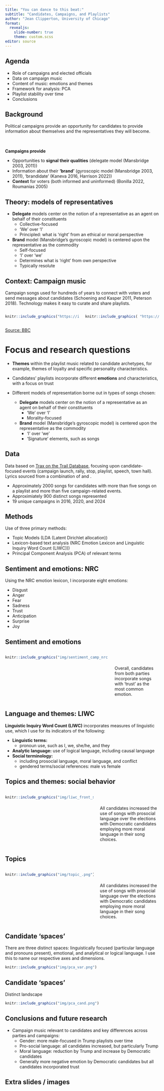 ```yaml
---
title: "You can dance to this beat:"
subtitle: "Candidates, Campaigns, and Playlists"
author: "Jean Clipperton, University of Chicago"
format:
  revealjs:
    slide-number: true 
    theme: custom.scss
editor: source
---
```


## Agenda

-   Role of campaigns and elected officials
-   Data on campaign music
-   Content of music: emotions and themes
-   Framework for analysis: PCA
-   Playlist stability over time
-   Conclusions

## Background

Political campaigns provide an opportunity for candidates to provide information about themselves and the representatives they will become. 

<br><br>
**Campaigns provide**

* Opportunities to **signal their qualities** (delegate model (Mansbridge 2003, 2011))
* Information about their **'brand'** (gyroscopic model (Mansbridge 2003, 2011), 'brandidate' (Kaneva 2016, Harrison 2022))
* **Context** for voters (both informed and uninformed) (Bonilla 2022, Roumanias 2005)

## Theory: models of representatives

* **Delegate** models center on the notion of a representative as an agent on behalf of their constituents
  * Collective-focused
  * 'We' over 'I'
  * Principled: what is 'right' from an ethical or moral perspective

* **Brand** model (Mansbridge's gyroscopic model) is centered upon the representative as the commodity 
  * Self-focused
  * 'I' over 'we'
  * Determines what is 'right' from own perspective
  * Typically resolute
  

## Context: Campaign music 
Campaign songs used for hundreds of years to connect with voters and send messages about candidates (Schoening and Kasper 2011, Peterson 2018). Technology makes it easy to curate and share playlists. 

::: {.fragment} 

:::{.columns} 
::: {.column width="50%"}
```r
knitr::include_graphics("https://ichef.bbci.co.uk/news/1632/idt2/idt2/12dd9f0e-9d77-4a18-aad3-c5eb555f6120/image/816")
```
:::

::: {.column width="50%"}
```r
knitr::include_graphics( "https://ichef.bbci.co.uk/news/1632/idt2/idt2/30f8d633-b2f7-4780-9eff-3adabcd769e9/image/816")
```
:::

:::
[Source: BBC](https://www.bbc.com/news/entertainment-arts-54644163)
:::


# Focus and research questions
* **Themes** within the playlist music related to candidate archetypes, for example, themes of loyalty and specific personality characteristics. 

* Candidates' playlists incorporate different **emotions** and characteristics, with a focus on trust

* Different models of representation borne out in types of songs chosen:
  * **Delegate** models center on the notion of a representative as an agent on behalf of their constituents
    * 'We' over 'I'
    * Morality-focused
  
  * **Brand** model (Mansbridge's gyroscopic model) is centered upon the representative as the commodity 
    * 'I' over 'we'
    * 'Signature' elements, such as songs



## Data
Data based on [Trax on the Trail Database](https://db.traxonthetrail.com/), focusing upon candidate-focused events (campaign launch, rally, stop, playlist, speech, town hall). Lyrics sourced from a combination of \url{genius.com} and \url{lyricsmania.com}.

* Approximately 2000 songs for candidates with more than five songs on a playlist and more than five campaign-related events.
* Approximiately 900 distinct songs represented
* 19 unique campaigns in 2016, 2020, and 2024

## Methods
Use of three primary methods:

* Topic Models (LDA (Latent Dirichlet allocation))
* Lexicon-based text analysis (NRC Emotion Lexicon and Linguistic Inquiry Word Count (LIWC)))
* Principal Component Analysis (PCA) of relevant terms


## Sentiment and emotions: NRC

Using the NRC emotion lexicon, I incorporate eight emotions:

* Disgust
* Anger
* Fear
* Sadness
* Trust
* Anticipation
* Surprise
* Joy

## Sentiment and emotions
:::{.columns}
::: {.column width="70%"}
```r
knitr::include_graphics("img/sentiment_camp_nrc.png")
```
:::

::: {.column width="30%" }
<br><br>
Overall, candidates from both parties incorporate songs with 'trust' as the most common emotion.
:::

:::



## Language and themes: LIWC
**Linguistic Inquiry Word Count (LIWC)** incorporates measures of linguistic use, which I use for its indicators of the following:

* **Linguistic terms:** 
    * pronoun use, such as I, we, she/he, and they
* **Analytic language:** use of logical language, including causal language 
* **Social terminology:** 
  * including prosocial language, moral language, and conflict
  * gendered terms/social references: male vs female

## Topics and themes: social behavior

:::{.columns}
::: {.column width="60%"}
```r
knitr::include_graphics("img/liwc_front_soc.png")
```
:::

::: {.column width="40%" .v-center}
<br><br>
All candidates increased the use of songs with prosocial language over the elections with Democratic candidates employing more moral language in their song choices. 
:::

:::

## Topics

:::{.columns}
::: {.column width="60%"}
```r
knitr::include_graphics("img/topic_.png")
```
:::

::: {.column width="40%" .v-center}
<br><br>
All candidates increased the use of songs with prosocial language over the elections with Democratic candidates employing more moral language in their song choices. 
:::

:::

## Candidate 'spaces'
There are three distinct spaces: linguistically focused (particular language and pronouns present), emotional, and analytical or logical language. I use this to name our respective axes and dimensions. 

:::{.fragment}
```r
knitr::include_graphics("img/pca_var.png")
```
:::

## Candidate 'spaces'
Distinct landscape 

```r
knitr::include_graphics("img/pca_cand.png")
```



## Conclusions and future research

* Campaign music relevant to candidates and key differences across parties and campaigns:
  * Gender: more male-focused in Trump playlists over time
  * Pro-social language: all candidates increased, but particularly Trump
  * Moral language: reduction by Trump and increase by Democratic candidates
  * Generally more negative emotion by Democratic candidates but all candidates incorporated trust

## Extra slides / images


